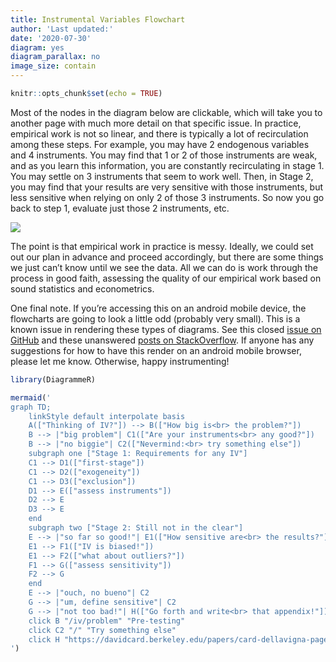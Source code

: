 ```yaml
---
title: Instrumental Variables Flowchart
author: 'Last updated:'
date: '2020-07-30'
diagram: yes
diagram_parallax: no
image_size: contain
---
```


```r
knitr::opts_chunk$set(echo = TRUE)
```

Most of the nodes in the diagram below are clickable, which will take you to another page with much more detail on that specific issue. In practice, empirical work is not so linear, and there is typically a lot of recirculation among these steps. For example, you may have 2 endogenous variables and 4 instruments. You may find that 1 or 2 of those instruments are weak, and as you learn this information, you are constantly recirculating in stage 1. You may settle on 3 instruments that seem to work well. Then, in Stage 2, you may find that your results are very sensitive with those instruments, but less sensitive when relying on only 2 of those 3 instruments. So now you go back to step 1, evaluate just those 2 instruments, etc.

![](https://media.giphy.com/media/l0IylOPCNkiqOgMyA/giphy.gif)

The point is that empirical work in practice is messy. Ideally, we could set out our plan in advance and proceed accordingly, but there are some things we just can't know until we see the data. All we can do is work through the process in good faith, assessing the quality of our empirical work based on sound statistics and econometrics. 

One final note. If you're accessing this on an android mobile device, the flowcharts are going to look a little odd (probably very small). This is a known issue in rendering these types of diagrams. See this closed [issue on GitHub](https://github.com/mermaid-js/mermaid/issues/816) and these unanswered [posts on StackOverflow](https://stackoverflow.com/search?q=%5Bmermaid%5D+chrome). If anyone has any suggestions for how to have this render on an android mobile browser, please let me know. Otherwise, happy instrumenting!


```r
library(DiagrammeR)

mermaid('
graph TD;
    linkStyle default interpolate basis
    A(["Thinking of IV?"]) --> B(["How big is<br> the problem?"])
    B --> |"big problem"| C1(["Are your instruments<br> any good?"])
    B --> |"no biggie"| C2(["Nevermind:<br> try something else"])
    subgraph one ["Stage 1: Requirements for any IV"]
    C1 --> D1(["first-stage"])
    C1 --> D2(["exogeneity"])
    C1 --> D3(["exclusion"])
    D1 --> E(["assess instruments"])
    D2 --> E
    D3 --> E
    end
    subgraph two ["Stage 2: Still not in the clear"]
    E --> |"so far so good!"| E1(["How sensitive are<br> the results?"])
    E1 --> F1(["IV is biased!"])
    E1 --> F2(["what about outliers?"])
    F1 --> G(["assess sensitivity"])
    F2 --> G
    end
    E --> |"ouch, no bueno"| C2
    G --> |"um, define sensitive"| C2
    G --> |"not too bad!"| H(["Go forth and write<br> that appendix!"])
    click B "/iv/problem" "Pre-testing"
    click C2 "/" "Try something else"
    click H "https://davidcard.berkeley.edu/papers/card-dellavigna-pagelimits.pdf" "Page limits are non-binding."
')
```